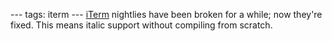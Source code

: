 ---
tags: iterm
---
[[iTerm]] nightlies have been broken for a while; now they're fixed. This means italic support without compiling from scratch.
